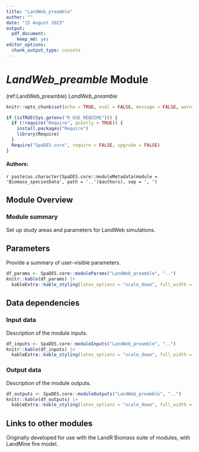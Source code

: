 ```yaml
---
title: "LandWeb_preamble"
author: ""
date: "15 August 2023"
output:
  pdf_document:
    keep_md: yes
editor_options:
  chunk_output_type: console
---
```


# *LandWeb_preamble* Module

<!-- the following are text references used in captions for LaTeX compatibility -->
(ref:LandWeb_preamble) *LandWeb_preamble*

```r
knitr::opts_chunk$set(echo = TRUE, eval = FALSE, message = FALSE, warning = FALSE, results = "hold")

if (isTRUE(Sys.getenv("R_USE_REQUIRE"))) {
  if (!require("Require", quietly = TRUE)) {
    install.packages("Require")
    library(Require)
  }
  Require("SpaDES.core", require = FALSE, upgrade = FALSE)
}
```

#### Authors:

`r paste(as.character(SpaDES.core::moduleMetadata(module = 'Biomass_speciesData', path = '..')$authors), sep = ', ')`
<!-- ideally separate authors with new lines, '\n' not working -->

## Module Overview

### Module summary

Set up study areas and parameters for LandWeb simulations.

## Parameters

Provide a summary of user-visible parameters.

```r
df_params <- SpaDES.core::moduleParams("LandWeb_preamble", "..")
knitr::kable(df_params) |>
  kableExtra::kable_styling(latex_options = "scale_down", full_width = TRUE)
```

## Data dependencies

### Input data

Description of the module inputs.

```r
df_inputs <- SpaDES.core::moduleInputs("LandWeb_preamble", "..")
knitr::kable(df_inputs) |>
  kableExtra::kable_styling(latex_options = "scale_down", full_width = TRUE)
```

### Output data

Description of the module outputs.

```r
df_outputs <- SpaDES.core::moduleOutputs("LandWeb_preamble", "..")
knitr::kable(df_outputs) |>
  kableExtra::kable_styling(latex_options = "scale_down", full_width = TRUE)
```

## Links to other modules

Originally developed for use with the LandR Biomass suite of modules, with LandMine fire model.
